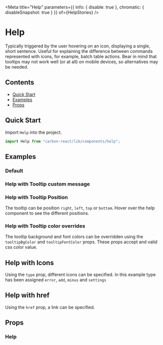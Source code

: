 

<Meta
  title="Help"
  parameters={{ info: { disable: true }, chromatic: { disableSnapshot: true } }}
  of={HelpStories}
/>

# Help

Typically triggered by the user hovering on an icon, displaying a single, short sentence.
Useful for explaining the difference between commands represented with icons, for example, batch table actions.
Bear in mind that tooltips may not work well (or at all) on mobile devices, so alternatives may be needed.

## Contents

- [Quick Start](#quick-start)
- [Examples](#examples)
- [Props](#props)

## Quick Start

Import `Help` into the project.

```javascript
import Help from "carbon-react/lib/components/help";
```

## Examples

### Default

<Canvas of={HelpStories.Default} />

### Help with Tooltip custom message

<Canvas
  of={HelpStories.WithTooltipCustomMessage}
/>

### Help with Tooltip Position

The tooltip can be position `right`, `left`, `top` or `bottom`.
Hover over the help component to see the different positions.

<Canvas of={HelpStories.WithTooltipPosition} />

### Help with Tooltip color overrides

The tooltip background and font colors can be overridden using the `tooltipBgColor` and `tooltipFontColor` props. These
props accept and valid css color value.

<Canvas
  of={HelpStories.WithTooltipColorOverrides}
/>

## Help with Icons

Using the `type` prop, different icons can be specified. In this example type has been assigned `error`, `add`, `minus` and `settings`

<Canvas of={HelpStories.WithIcons} />

## Help with href

Using the `href` prop, a link can be specified.

<Canvas of={HelpStories.WithHref} />

## Props

### Help

<ArgTypes of={HelpStories} />
